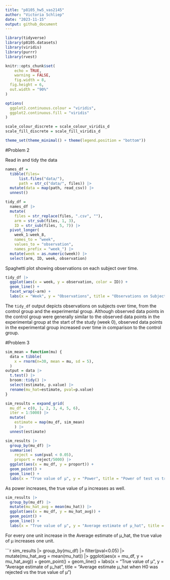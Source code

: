 ```yaml
---
title: "p8105_hw5_vas2145"
author: "Victoria Schliep"
date: "2023-11-15"
output: github_document
---
```


```r
library(tidyverse)
library(p8105.datasets)
library(viridis)
library(purrr)
library(rvest)

knitr::opts_chunk$set(
	echo = TRUE,
	warning = FALSE,
	fig.width = 8, 
  fig.height = 6,
  out.width = "90%"
)

options(
  ggplot2.continuous.colour = "viridis",
  ggplot2.continuous.fill = "viridis"
)

scale_colour_discrete = scale_colour_viridis_d
scale_fill_discrete = scale_fill_viridis_d

theme_set(theme_minimal() + theme(legend.position = "bottom"))
```

#Problem 2

Read in and tidy the data

```r
names_df = 
  tibble(files=
      list.files("data/"),
      path = str_c("data/", files)) |> 
  mutate(data = map(path, read_csv)) |> 
  unnest()
```


```r
tidy_df =
  names_df |> 
  mutate(
    files = str_replace(files, ".csv", ""),
    arm = str_sub(files, 1, 3),
    ID = str_sub(files, 5, 7)) |> 
  pivot_longer(
    week_1:week_8,
    names_to = "week",
    values_to = "observation",
    names_prefix = "week_") |> 
  mutate(week = as.numeric(week)) |> 
  select(arm, ID, week, observation)
```

Spaghetti plot showing observations on each subject over time.
```r
tidy_df |> 
  ggplot(aes(x = week, y = observation, color = ID)) +
  geom_line() +
  facet_wrap(~arm) +
  labs(x = "Week", y = "Observations", title = "Observations on Subjects over Time")
```

The `tidy_df` output depicts observations on subjects over time, from the control group and the experimental group. Although observed data points in the control group were generally similar to the observed data points in the experimental group at the start of the study (week 0), observed data points in the experimental group increased over time in comparison to the control group.

#Problem 3
```r
sim_mean = function(mu) {
  data = tibble(
    x = rnorm(n=30, mean = mu, sd = 5),
  )
output = data |>
  t.test() |>
  broom::tidy() |>
  select(estimate, p.value) |>
  rename(mu_hat=estimate, pval=p.value)
}
```


```r
sim_results = expand_grid(
  mu_df = c(0, 1, 2, 3, 4, 5, 6),
  iter = 1:5000) |>
  mutate(
    estimate = map(mu_df, sim_mean)
    ) |>
  unnest(estimate)
```


```r
sim_results |>
  group_by(mu_df) |> 
  summarise(
    reject = sum(pval < 0.05),
    proport = reject/5000) |> 
  ggplot(aes(x = mu_df, y = proport)) +
  geom_point() +
  geom_line() +
  labs(x = "True value of μ", y = "Power", title = "Power of test vs true value of μ")
```

As power increases, the true value of μ increases as well.

```r
sim_results |> 
  group_by(mu_df) |> 
  mutate(mu_hat_avg = mean(mu_hat)) |> 
  ggplot(aes(x = mu_df, y = mu_hat_avg)) +
  geom_point() +
  geom_line() +
  labs(x = "True value of μ", y = "Average estimate of μ_hat", title = "Average estimate of μ_hat vs true value of μ")
```

For every one unit increase in the Average estimate of μ_hat, the true value of μ increases one unit.

```r
sim_results |> 
  group_by(mu_df) |> 
  filter(pval<0.05) |> 
  mutate(mu_hat_avg = mean(mu_hat)) |> 
  ggplot(aes(x = mu_df, y = mu_hat_avg)) +
  geom_point() +
  geom_line() +
  labs(x = "True value of μ", y = "Average estimate of μ_hat", title = "Average estimate  μ_hat when H0 was rejected vs the true value of μ")
